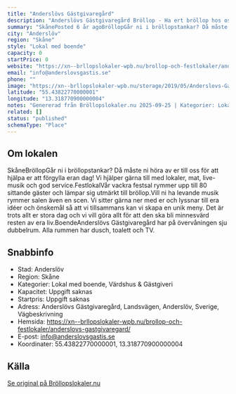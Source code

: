 ```yaml
---
title: "Anderslövs Gästgivaregård"
description: "Anderslövs Gästgivaregård Bröllop - Ha ert bröllop hos oss. Se vår fina Bröllopslokal. Skicka gärna en förfrågan så hjälper vi Er!"
summary: "SkånePosted 6 år agoBröllopGår ni i bröllopstankar? Då måste ni höra av er till oss för att hjälpa er att förgylla eran dag! Vi hjälper gärna till med lokaler, mat, live-musik och god…"
city: "Anderslöv"
region: "Skåne"
style: "Lokal med boende"
capacity: 0
startPrice: 0
website: "https://xn--brllopslokaler-wpb.nu/brollop-och-festlokaler/anderslovs-gastgivaregard/"
email: "info@anderslovsgastis.se"
phone: ""
image: "https://xn--brllopslokaler-wpb.nu/storage/2019/05/Anderslovs-Gastgivaregard-brollopslokal-brollop-festlokal-i-Anderslov-2.webp"
latitude: "55.43822770000001"
longitude: "13.318770900000004"
notes: "Genererad från Bröllopslokaler.nu 2025-09-25 | Kategorier: Lokal med boende, Värdshus & Gästgiveri"
related: []
status: "published"
schemaType: "Place"
---
```


## Om lokalen

SkåneBröllopGår ni i bröllopstankar? Då måste ni höra av er till oss för att hjälpa er att förgylla eran dag! Vi hjälper gärna till med lokaler, mat, live-musik och god service.FestlokalVår vackra festsal rymmer upp till 80 sittande gäster och lämpar sig utmärkt till bröllop.Vill ni ha levande musik rymmer salen även en scen. Vi sitter gärna ner med er och lyssnar till era idéer och önskemål så att vi tillsammans kan vi skapa en unik meny. Det är trots allt er stora dag och vi vill göra allt för att den ska bli minnesvärd resten av era liv.BoendeAnderslövs Gästgivaregård har på övervåningen sju dubbelrum. Alla rummen har dusch, toalett och TV.

## Snabbinfo

- Stad: Anderslöv
- Region: Skåne
- Kategorier: Lokal med boende, Värdshus & Gästgiveri
- Kapacitet: Uppgift saknas
- Startpris: Uppgift saknas
- Adress: Anderslövs Gästgivaregård, Landsvägen, Anderslöv, Sverige, Vägbeskrivning
- Hemsida: https://xn--brllopslokaler-wpb.nu/brollop-och-festlokaler/anderslovs-gastgivaregard/
- E-post: info@anderslovsgastis.se
- Koordinater: 55.43822770000001, 13.318770900000004

## Källa

[Se original på Bröllopslokaler.nu](https://xn--brllopslokaler-wpb.nu/brollop-och-festlokaler/anderslovs-gastgivaregard/)
